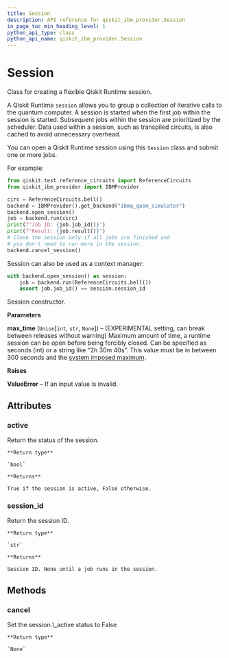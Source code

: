 ```yaml
---
title: Session
description: API reference for qiskit_ibm_provider.Session
in_page_toc_min_heading_level: 1
python_api_type: class
python_api_name: qiskit_ibm_provider.Session
---
```


# Session

<Class id="qiskit_ibm_provider.Session" github="https://github.com/qiskit/qiskit-ibm-provider/tree/stable/0.8/qiskit_ibm_provider/session.py" signature="Session(max_time=None)">
  Class for creating a flexible Qiskit Runtime session.

  A Qiskit Runtime `session` allows you to group a collection of iterative calls to the quantum computer. A session is started when the first job within the session is started. Subsequent jobs within the session are prioritized by the scheduler. Data used within a session, such as transpiled circuits, is also cached to avoid unnecessary overhead.

  You can open a Qiskit Runtime session using this `Session` class and submit one or more jobs.

  For example:

  ```python
  from qiskit.test.reference_circuits import ReferenceCircuits
  from qiskit_ibm_provider import IBMProvider

  circ = ReferenceCircuits.bell()
  backend = IBMProvider().get_backend("ibmq_qasm_simulator")
  backend.open_session()
  job = backend.run(circ)
  print(f"Job ID: {job.job_id()}")
  print(f"Result: {job.result()}")
  # Close the session only if all jobs are finished and
  # you don't need to run more in the session.
  backend.cancel_session()
  ```

  Session can also be used as a context manager:

  ```python
  with backend.open_session() as session:
      job = backend.run(ReferenceCircuits.bell())
      assert job.job_id() == session.session_id
  ```

  Session constructor.

  **Parameters**

  **max\_time** (`Union`\[`int`, `str`, `None`]) – (EXPERIMENTAL setting, can break between releases without warning) Maximum amount of time, a runtime session can be open before being forcibly closed. Can be specified as seconds (int) or a string like “2h 30m 40s”. This value must be in between 300 seconds and the [system imposed maximum](https://qiskit.org/documentation/partners/qiskit_ibm_runtime/faqs/max_execution_time.html).

  **Raises**

  **ValueError** – If an input value is invalid.

  ## Attributes

  ### active

  <Attribute id="qiskit_ibm_provider.Session.active" name="active">
    Return the status of the session.

    **Return type**

    `bool`

    **Returns**

    True if the session is active, False otherwise.
  </Attribute>

  ### session\_id

  <Attribute id="qiskit_ibm_provider.Session.session_id" name="session_id">
    Return the session ID.

    **Return type**

    `str`

    **Returns**

    Session ID. None until a job runs in the session.
  </Attribute>

  ## Methods

  ### cancel

  <Function id="qiskit_ibm_provider.Session.cancel" name="cancel" signature="cancel()">
    Set the session.\_active status to False

    **Return type**

    `None`
  </Function>
</Class>

